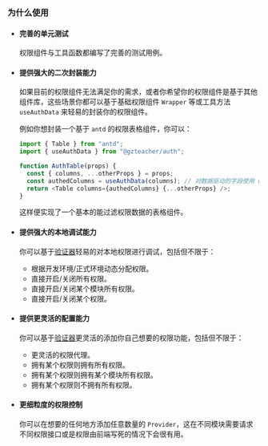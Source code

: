 ### 为什么使用

- #### 完善的单元测试
  权限组件与工具函数都编写了完善的测试用例。
- #### 提供强大的二次封装能力

  如果目前的权限组件无法满足你的需求，或者你希望你的权限组件是基于其他组件库，这些场景你都可以基于基础权限组件 `Wrapper` 等或工具方法 `useAuthData` 来轻易的封装你的权限组件。

  例如你想封装一个基于 `antd` 的权限表格组件，你可以：

  ```typescript
  import { Table } from "antd";
  import { useAuthData } from "@gzteacher/auth";

  function AuthTable(props) {
    const { columns, ...otherProps } = props;
    const authedColumns = useAuthData(columns); // 对数据驱动的字段使用 useAuthData 过滤权限
    return <Table columns={authedColumns} {...otherProps} />;
  }
  ```

  这样便实现了一个基本的能过滤权限数据的表格组件。

- #### 提供强大的本地调试能力

  你可以基于[验证器](/docs/stories-验证器--docs)轻易的对本地权限进行调试，包括但不限于：

  - 根据开发环境/正式环境动态分配权限。
  - 直接开启/关闭所有权限。
  - 直接开启/关闭某个模块所有权限。
  - 直接开启/关闭某个权限。

- #### 提供更灵活的配置能力

  你可以基于[验证器](/docs/stories-验证器--docs)更灵活的添加你自己想要的权限功能，包括但不限于：

  - 更灵活的权限代理。
  - 拥有某个权限则拥有所有权限。
  - 拥有某个权限则拥有某个模块所有权限。
  - 拥有某个权限则不拥有所有权限。

- #### 更细粒度的权限控制

  你可以在想要的任何地方添加任意数量的 `Provider`，这在不同模块需要请求不同权限接口或是权限由前端写死的情况下会很有用。
